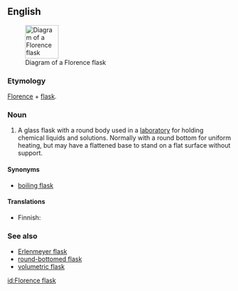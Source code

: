 {{wikipedia}}
==English==
[[Image:Round bottomed flask half full.png|right|75px|Diagram of a Florence flask]]

===Etymology===
[[Florence]] + [[flask]].

===Noun===
{{en-noun|sg=Florence flask}}

# {{context|chemistry}} A glass flask with a round body used in a [[laboratory]] for holding chemical liquids and solutions. Normally with a round bottom for uniform heating, but may have a flattened base to stand on a flat surface without support.

====Synonyms====
* [[boiling flask]]

====Translations====
{{trans-top|round laboratory flask}}
* Finnish: {{t|fi|pyörökolvi}}
{{trans-mid}}
{{trans-bottom}}

===See also===
* [[Erlenmeyer flask]]
* [[round-bottomed flask]]
* [[volumetric flask]]

[[id:Florence flask]]